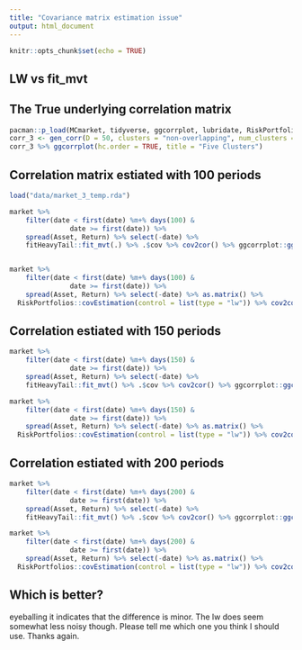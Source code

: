 ```yaml
---
title: "Covariance matrix estimation issue"
output: html_document
---
```


```r
knitr::opts_chunk$set(echo = TRUE)
```

## LW vs fit_mvt

## The True underlying correlation  matrix


```r
pacman::p_load(MCmarket, tidyverse, ggcorrplot, lubridate, RiskPortfolios)
corr_3 <- gen_corr(D = 50, clusters = "non-overlapping", num_clusters = 5)
corr_3 %>% ggcorrplot(hc.order = TRUE, title = "Five Clusters")
```

## Correlation matrix estiated with 100 periods

```r
load("data/market_3_temp.rda")

market %>%
    filter(date < first(date) %m+% days(100) &
               date >= first(date)) %>%
    spread(Asset, Return) %>% select(-date) %>%
    fitHeavyTail::fit_mvt(.) %>% .$cov %>% cov2cor() %>% ggcorrplot::ggcorrplot(title = "100 periods")


market %>%
    filter(date < first(date) %m+% days(100) &
               date >= first(date)) %>%
    spread(Asset, Return) %>% select(-date) %>% as.matrix() %>% 
  RiskPortfolios::covEstimation(control = list(type = "lw")) %>% cov2cor() %>% ggcorrplot::ggcorrplot(title = "100 periods-lw")

```

## Correlation estiated with 150 periods
```r
market %>%
    filter(date < first(date) %m+% days(150) &
               date >= first(date)) %>%
    spread(Asset, Return) %>% select(-date) %>%
    fitHeavyTail::fit_mvt() %>% .$cov %>% cov2cor() %>% ggcorrplot::ggcorrplot(title = "150 periods")

market %>%
    filter(date < first(date) %m+% days(150) &
               date >= first(date)) %>%
    spread(Asset, Return) %>% select(-date) %>% as.matrix() %>% 
  RiskPortfolios::covEstimation(control = list(type = "lw")) %>% cov2cor() %>% ggcorrplot::ggcorrplot(title = "150 periods-lw")

```

## Correlation estiated with 200 periods
```r
market %>%
    filter(date < first(date) %m+% days(200) &
               date >= first(date)) %>%
    spread(Asset, Return) %>% select(-date) %>%
    fitHeavyTail::fit_mvt() %>% .$cov %>% cov2cor() %>% ggcorrplot::ggcorrplot(title = "200 periods")

market %>%
    filter(date < first(date) %m+% days(200) &
               date >= first(date)) %>%
    spread(Asset, Return) %>% select(-date) %>% as.matrix() %>% 
  RiskPortfolios::covEstimation(control = list(type = "lw")) %>% cov2cor() %>% ggcorrplot::ggcorrplot(title = "200 periods-lw")

```

## Which is better?

eyeballing it indicates that the difference is minor. The lw does seem somewhat less noisy though.  Please tell me which one you think I should use. Thanks again. 